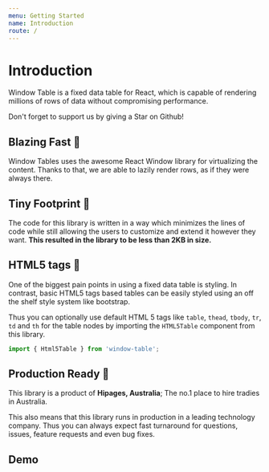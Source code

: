 ```yaml
---
menu: Getting Started
name: Introduction
route: /
---
```



# Introduction

Window Table is a fixed data table for React, which
is capable of rendering millions of rows of data
without compromising performance.

Don't forget to support us by giving a Star on Github!
<GhStars />

## Blazing Fast 💨

Window Tables uses the awesome React Window library
for virtualizing the content. Thanks to that, we are
able to lazily render rows, as if they were always there.

## Tiny Footprint 👶

The code for this library is written in a way
which minimizes the lines of code
while still allowing the users to customize and extend
it however they want. 
**This resulted in the library to be less than 2KB in size.**

## HTML5 tags 💅

One of the biggest pain points in using a fixed data table
is styling. In contrast, basic HTML5 tags based tables
can be easily styled using an off the shelf style system
like bootstrap.

Thus you can optionally use default HTML 5 tags like `table`,
`thead`, `tbody`, `tr`, `td` and `th` for the table
nodes by importing the `HTML5Table` component from this
library.

```jsx harmony
import { Html5Table } from 'window-table';
```

## Production Ready 💪

This library is a product of **Hipages, Australia**; The no.1
place to hire tradies in Australia.

This also means that this library runs in production
in a leading technology company. Thus you can always
expect fast turnaround for questions, issues, feature requests
and even bug fixes.

## Demo
